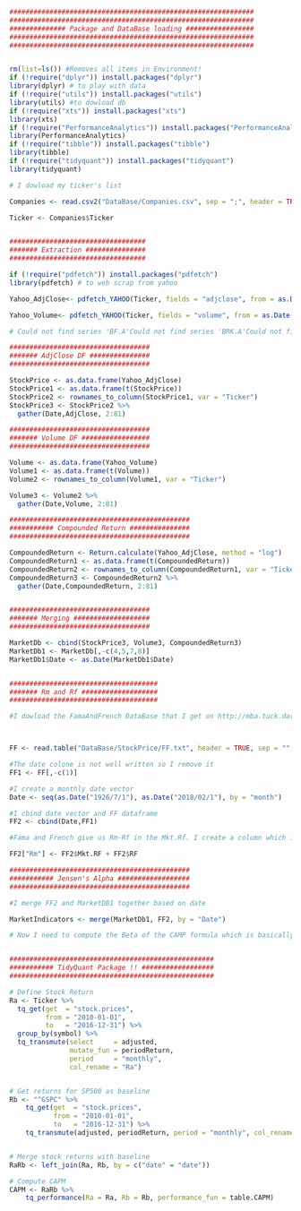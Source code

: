 
```r

#############################################################
#############################################################
############## Package and DataBase loading #################
#############################################################
#############################################################


rm(list=ls()) #Removes all items in Environment!
if (!require("dplyr")) install.packages("dplyr")
library(dplyr) # to play with data
if (!require("utils")) install.packages("utils")
library(utils) #to dowload db
if (!require("xts")) install.packages("xts")
library(xts) 
if (!require("PerformanceAnalytics")) install.packages("PerformanceAnalytics")
library(PerformanceAnalytics) 
if (!require("tibble")) install.packages("tibble")
library(tibble) 
if (!require("tidyquant")) install.packages("tidyquant")
library(tidyquant) 

# I dowload my ticker's list

Companies <- read.csv2("DataBase/Companies.csv", sep = ";", header = TRUE, stringsAsFactors = FALSE)

Ticker <- Companies$Ticker


##################################
####### Extraction ###############
##################################

if (!require("pdfetch")) install.packages("pdfetch")
library(pdfetch) # to web scrap from yahoo

Yahoo_AdjClose<- pdfetch_YAHOO(Ticker, fields = "adjclose", from = as.Date("2011-12-01"), interval = "1mo")

Yahoo_Volume<- pdfetch_YAHOO(Ticker, fields = "volume", from = as.Date("2011-12-01"), interval = "1mo")

# Could not find series 'BF.A'Could not find series 'BRK.A'Could not find series 'DISH�'Could not find series 'HLT�'Could not find series 'INCY�'Could not find series 'MGM�'Could not find series 'SBAC�'

###################################
####### AdjClose DF ###############
###################################

StockPrice <- as.data.frame(Yahoo_AdjClose)
StockPrice1 <- as.data.frame(t(StockPrice))
StockPrice2 <- rownames_to_column(StockPrice1, var = "Ticker")
StockPrice3 <- StockPrice2 %>% 
  gather(Date,AdjClose, 2:81)

###################################
####### Volume DF #################
###################################

Volume <- as.data.frame(Yahoo_Volume)
Volume1 <- as.data.frame(t(Volume))
Volume2 <- rownames_to_column(Volume1, var = "Ticker")

Volume3 <- Volume2 %>% 
  gather(Date,Volume, 2:81)

#############################################
########### Compounded Return ###############
#############################################

CompoundedReturn <- Return.calculate(Yahoo_AdjClose, method = "log")
CompoundedReturn1 <- as.data.frame(t(CompoundedReturn))
CompoundedReturn2 <- rownames_to_column(CompoundedReturn1, var = "Ticker")
CompoundedReturn3 <- CompoundedReturn2 %>% 
  gather(Date,CompoundedReturn, 2:81)


###################################
####### Merging ###################
###################################

MarketDb <- cbind(StockPrice3, Volume3, CompoundedReturn3)
MarketDb1 <- MarketDb[,-c(4,5,7,8)]
MarketDb1$Date <- as.Date(MarketDb1$Date)


#####################################
####### Rm and Rf ###################
#####################################

#I dowload the FamaAndFrench DataBase that I get on http://mba.tuck.dartmouth.edu/pages/faculty/ken.french/Data_Library/f-f_factors.html



FF <- read.table("DataBase/StockPrice/FF.txt", header = TRUE, sep = "", stringsAsFactors = FALSE, row.names = NULL, col.names = c("Date","Mkt-RF", "SMB", "HML", "RF"))

#The date colone is not well written so I remove it
FF1 <- FF[,-c(1)]

#I create a monthly date vector
Date <- seq(as.Date("1926/7/1"), as.Date("2018/02/1"), by = "month")

#I cbind date vector and FF dataframe
FF2 <- cbind(Date,FF1)

#Fama and French give us Rm-Rf in the Mkt.Rf. I create a column which is Rm

FF2["Rm"] <- FF2$Mkt.RF + FF2$RF

#############################################
########### Jensen's Alpha ##################
#############################################

#I merge FF2 and MarketDB1 together based on date

MarketIndicators <- merge(MarketDb1, FF2, by = "Date")

# Now I need to compute the Beta of the CAMP formula which is basically the cov(Ra,Rm)/Var(Rm) with Ra the return of the stock, namely the compounded return and Rm the return of the market. I will use the tidyquant package with the tq_performance function.


###################################################
########### TidyQuant Package !! ##################
###################################################

# Define Stock Return
Ra <- Ticker %>%
  tq_get(get  = "stock.prices",
         from = "2010-01-01",
         to   = "2016-12-31") %>%
  group_by(symbol) %>%
  tq_transmute(select     = adjusted, 
               mutate_fun = periodReturn, 
               period     = "monthly", 
               col_rename = "Ra")


# Get returns for SP500 as baseline
Rb <- "^GSPC" %>%
    tq_get(get  = "stock.prices",
           from = "2010-01-01",
           to   = "2016-12-31") %>%
    tq_transmute(adjusted, periodReturn, period = "monthly", col_rename = "Rb")


# Merge stock returns with baseline
RaRb <- left_join(Ra, Rb, by = c("date" = "date"))

# Compute CAPM
CAPM <- RaRb %>%
    tq_performance(Ra = Ra, Rb = Rb, performance_fun = table.CAPM)



```

